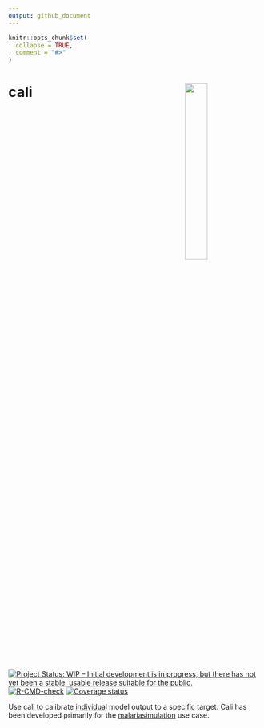 ```yaml
---
output: github_document
---
```


<!-- README.md is generated from README.Rmd. Please edit that file -->

```r
knitr::opts_chunk$set(
  collapse = TRUE,
  comment = "#>"
)
```

# cali <img src="man/figures/Cali.png" align="right" width=30% height=30% />

<!-- badges: start -->
[![Project Status: WIP – Initial development is in progress, but there has not yet been a stable, usable release suitable for the public.](https://www.repostatus.org/badges/latest/wip.svg)](https://www.repostatus.org/#wip)
[![R-CMD-check](https://github.com/mrc-ide/cali/workflows/R-CMD-check/badge.svg)](https://github.com/mrc-ide/cali/actions)
[![Coverage status](https://codecov.io/gh/mrc-ide/cali/branch/main/graph/badge.svg)](https://codecov.io/github/mrc-ide/cali)
<!-- badges: end -->

Use cali to calibrate [individual](https://mrc-ide.github.io/individual/) model output to a specific target. 
Cali has been developed primarily for the [malariasimulation](https://mrc-ide.github.io/malariasimulation/) use case.